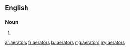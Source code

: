 ==English==

===Noun===
{{head|en|plural}}

# {{plural of|aerator|lang=en|nocat=1}}

[[ar:aerators]]
[[fr:aerators]]
[[ku:aerators]]
[[mg:aerators]]
[[my:aerators]]